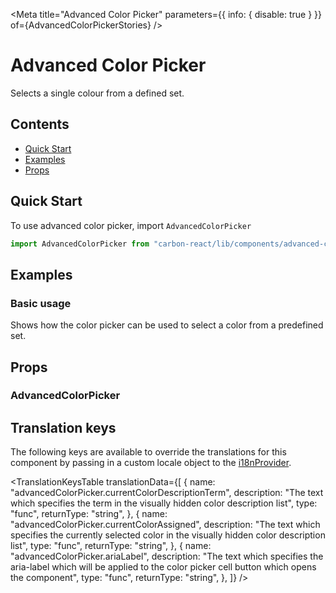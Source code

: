 

<Meta
  title="Advanced Color Picker"
  parameters={{ info: { disable: true } }}
  of={AdvancedColorPickerStories}
/>

# Advanced Color Picker

Selects a single colour from a defined set.

## Contents

- [Quick Start](#quick-start)
- [Examples](#examples)
- [Props](#props)

## Quick Start

To use advanced color picker, import `AdvancedColorPicker`

```javascript
import AdvancedColorPicker from "carbon-react/lib/components/advanced-color-picker";
```

## Examples

### Basic usage

Shows how the color picker can be used to select a color from a predefined set.

<Canvas name="default" of={AdvancedColorPickerStories.Default} />

## Props

### AdvancedColorPicker

<ArgTypes of={AdvancedColorPickerStories} />

## Translation keys

The following keys are available to override the translations for this component by passing in a custom locale object to the
[i18nProvider](https://carbon.sage.com/?path=/story/documentation-i18n--page).

<TranslationKeysTable
  translationData={[
    {
      name: "advancedColorPicker.currentColorDescriptionTerm",
      description:
        "The text which specifies the term in the visually hidden color description list",
      type: "func",
      returnType: "string",
    },
    {
      name: "advancedColorPicker.currentColorAssigned",
      description:
        "The text which specifies the currently selected color in the visually hidden color description list",
      type: "func",
      returnType: "string",
    },
    {
      name: "advancedColorPicker.ariaLabel",
      description:
        "The text which specifies the aria-label which will be applied to the color picker cell button which opens the component",
      type: "func",
      returnType: "string",
    },
  ]}
/>

